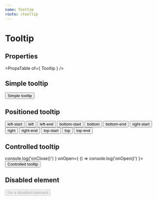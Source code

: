 ```yaml
---
name: Tooltip
route: /tooltip
---
```



# Tooltip

## Properties
<PropsTable of={ Tooltip } />

## Simple tooltip
<Playground>
    <Tooltip title='Tooltip'>
        <Button variant='outlined'>Simple tooltip</Button>
    </Tooltip>
</Playground>

## Positioned tooltip
<Playground>
    <Tooltip title='Tooltip' placement='left-start'>
        <Button variant='outlined' color='secondary' margin={ 12 }>left-start</Button>
    </Tooltip>
    <Tooltip title='Tooltip' placement='left'>
        <Button variant='outlined' color='primary' margin={ 12 }>left</Button>
    </Tooltip>
    <Tooltip title='Tooltip' placement='left-end'>
        <Button variant='outlined' margin={ 12 }>left-end</Button>
    </Tooltip>
    <Tooltip title='Tooltip' placement='bottom-start'>
        <Button variant='outlined' color='primary' margin={ 12 }>bottom-start</Button>
    </Tooltip>
    <Tooltip title='Tooltip' placement='bottom'>
        <Button variant='outlined' color='secondary' margin={ 12 }>bottom</Button>
    </Tooltip>
    <Tooltip title='Tooltip' placement='bottom-end'>
        <Button variant='outlined' color='primary' margin={ 12 }>bottom-end</Button>
    </Tooltip>
    <Tooltip title='Tooltip' placement='right-start'>
        <Button variant='outlined' margin={ 12 }>right-start</Button>
    </Tooltip>
    <Tooltip title='Tooltip' placement='right'>
        <Button variant='outlined' color='primary' margin={ 12 }>right</Button>
    </Tooltip>
    <Tooltip title='Tooltip' placement='right-end'>
        <Button variant='outlined' color='secondary' margin={ 12 }>right-end</Button>
    </Tooltip>
    <Tooltip title='Tooltip' placement='top-start'>
        <Button variant='outlined' margin={ 12 }>top-start</Button>
    </Tooltip>
    <Tooltip title='Tooltip' placement='top'>
        <Button variant='outlined' color='secondary' margin={ 12 }>top</Button>
    </Tooltip>
    <Tooltip title='Tooltip' placement='top-end'>
        <Button variant='outlined' color='primary' margin={ 12 }>top-end</Button>
    </Tooltip>
</Playground>

## Controlled tooltip
<Playground>
    <Tooltip
        open
        title='Tooltip'
        onClose={ () => console.log('onClose()') }
        onOpen={ () => console.log('onOpen()') }>
        <Button variant='outlined'>Controlled tooltip</Button>
    </Tooltip>
</Playground>


## Disabled element
<Playground>
    <Tooltip title='Tooltip'>
        <span>
            <Button disabled variant='outlined'>I'm a disabled element</Button>
        </span>
    </Tooltip>
</Playground>
